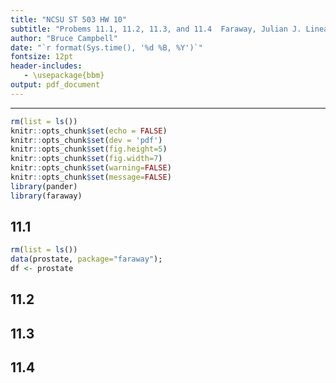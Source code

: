 ```yaml
---
title: "NCSU ST 503 HW 10"
subtitle: "Probems 11.1, 11.2, 11.3, and 11.4  Faraway, Julian J. Linear Models with R, Second Edition Chapman & Hall / CRC Press."
author: "Bruce Campbell"
date: "`r format(Sys.time(), '%d %B, %Y')`"
fontsize: 12pt
header-includes:
   - \usepackage{bbm}
output: pdf_document
---
```


---
```r
rm(list = ls())
knitr::opts_chunk$set(echo = FALSE)
knitr::opts_chunk$set(dev = 'pdf')
knitr::opts_chunk$set(fig.height=5)
knitr::opts_chunk$set(fig.width=7)
knitr::opts_chunk$set(warning=FALSE)
knitr::opts_chunk$set(message=FALSE)
library(pander)
library(faraway)
```

## 11.1

```r
rm(list = ls())
data(prostate, package="faraway");
df <- prostate
```


## 11.2


## 11.3


## 11.4